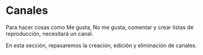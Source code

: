 # Canales

Para hacer cosas como Me gusta, No me gusta, comentar y crear listas de reproducción, necesitará un canal.

En esta sección, repasaremos la creación, edición y eliminación de canales.

<CategoryCards/>